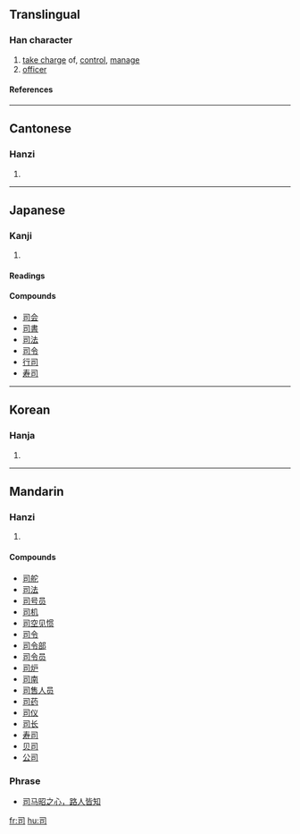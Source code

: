 ==Translingual==
===Han character===
{{Han char|rn=30|rad=口|as=02|sn=5|four=1762<sub>0</sub>|canj=尸一口 (SMR)}}
# [[take charge]] of, [[control]], [[manage]]
# [[officer]]
====References====
{{Han ref|kx=0174.030|dkj=03257|dj=0385.080|hdz=10572.080|uh=53F8|ud=21496|bh=A571|bd=42353}}
----
==Cantonese==
===Hanzi===
{{yue-hanzi|jyut=|y=si1}}
# {{defn|Cantonese}}
----
==Japanese==
===Kanji===
{{ja-kanji|grade=|rs=口02}}
# {{defn|Japanese}} 
====Readings====
{{ja-readings|on=[[し]] (shi), [[じ]] (ji)|kun=[[つかさどる]] (tsukasadoru), [[つかさ]] (tsukasa)}}

====Compounds====
*[[司会]]
*[[司書]]
*[[司法]]
*[[司令]]
*[[行司]]
*[[寿司]]

----

==Korean==
===Hanja===
{{ko-hanja|hangeul=[[사]]|rv=sa|mr=sa}}
# {{defn|Korean}}
----
==Mandarin==
===Hanzi===
{{cmn-hanzi|pin=[[sī]] (si1), [[yù]] (yu4)|wg=ssu<sup>1</sup>, yü<sup>4</sup>}}
# {{defn|Mandarin}}

====Compounds====
*[[司舵]]
*[[司法]]
*[[司号员]]
*[[司机]]
*[[司空见惯]]
*[[司令]]
*[[司令部]]
*[[司令员]]
*[[司炉]]
*[[司南]]
*[[司售人员]]
*[[司药]]
*[[司仪]]
*[[司长]]
*[[寿司]]
*[[贝司]]
*[[公司]]

===Phrase===
*[[司马昭之心，路人皆知]]

[[fr:司]]
[[hu:司]]